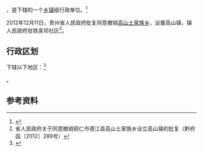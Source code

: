 {{中国乡级行政区|52/06/26/213/000}}

'''{{PAGENAMEBASE}}'''，是{{PRC admin/fullname|52/06/26/213/000|3}}下辖的一个[[乡镇|乡镇]]级行政单位。<ref>{{PRC admin/ref sgc|{{PRC admin/parent|52/06/26/213/000}}}}</ref>

2012年12月11日，贵州省人民政府批复同意撤销[[高山土家族乡|高山土家族乡]]，设置高山镇，镇人民政府驻铁汞坝社区<ref>省人民政府关于同意撤销铜仁市德江县高山土家族乡设立高山镇的批复（黔府函〔2012〕289号）</ref>。

== 行政区划 ==

{{PAGENAMEBASE}}下辖以下地区：<ref>{{PRC admin/ref sgc|52/06/26/213/000}}</ref>

{{PRC admin/children|52/06/26/213/000}}。

== 参考资料 ==

{{reflist}}

{{行政区划小作品}}
{{PRC admin/navcat|52/06/26/213/000}}